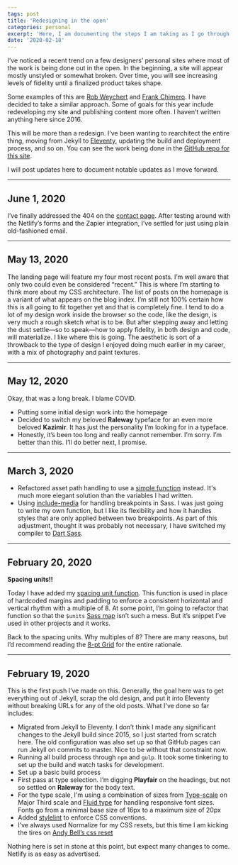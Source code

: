 ```yaml
---
tags: post
title: 'Redesigning in the open'
categories: personal
excerpt: 'Here, I am documenting the steps I am taking as I go through redesigning and refactoring my site. This post will be updated regularly until the design is done.'
date: '2020-02-18'
---
```


I’ve noticed a recent trend on a few designers’ personal sites where most of the work is being done out in the open. In the beginning, a site will appear mostly unstyled or somewhat broken. Over time, you will see increasing levels of fidelity until a finalized product takes shape.

Some examples of this are [Rob Weychert](https://v7.robweychert.com/) and [Frank Chimero](https://frankchimero.com/blog/2019/redesign/). I have decided to take a similar approach. Some of goals for this year include redeveloping my site and publishing content more often. I haven’t written anything here since 2016.

This will be more than a redesign. I’ve been wanting to rearchitect the entire thing, moving from Jekyll to [Eleventy](https://www.11ty.dev/), updating the build and deployment process, and so on. You can see the work being done in the [GitHub repo for this site](https://github.com/jaredcunha/jaredcunha.github.io).

I will post updates here to document notable updates as I move forward.

---

## June 1, 2020

I’ve finally addressed the 404 on the [contact page](/contact). After testing around with the Netlify’s forms and the Zapier integration, I’ve settled for just using plain old-fashioned email.

---

## May 13, 2020

The landing page will feature my four most recent posts. I’m well aware that only two could even be considered “recent.” This is where I’m starting to think more about my CSS architecture. The list of posts on the homepage is a variant of what appears on the blog index. I’m still not 100% certain how this is all going to fit together yet and that is completely fine. I tend to do a lot of my design work inside the browser so the code, like the design, is very much a rough sketch what is to be. But after stepping away and letting the dust settle—so to speak—how to apply fidelity, in both design and code, will materialize. I like where this is going. The aesthetic is sort of a throwback to the type of design I enjoyed doing much earlier in my career, with a mix of photography and paint textures.

---

## May 12, 2020

Okay, that was a long break. I blame COVID.

- Putting some initial design work into the homepage
- Decided to switch my beloved **Raleway** typeface for an even more beloved **Kazimir**. It has just the personality I’m looking for in a typeface.
- Honestly, it’s been too long and really cannot remember. I’m sorry. I’m better than this. I’ll do better next, I promise.

---

## March 3, 2020

- Refactored asset path handling to use a [simple function](https://css-tricks.com/snippets/sass/simple-asset-helper-functions/) instead. It's much more elegant solution than the variables I had written.
- Using [include-media](https://eduardoboucas.github.io/include-media) for handling breakpoints in Sass. I was just going to write my own function, but I like its flexibility and how it handles styles that are only applied between two breakpoints. As part of this adjustment, thought it was probably not necessary, I have switched my compiler to [Dart Sass](https://sass-lang.com/dart-sass).

---

## February 20, 2020

**Spacing units!!**

Today I have added my [spacing unit function](https://github.com/jaredcunha/jaredcunha.github.io/blob/master/src/assets/stylesheets/functions/_spacing-units.scss). This function is used in place of hardcoded margins and padding to enforce a consistent horizontal and vertical rhythm with a multiple of 8. At some point, I’m going to refactor that function so that the `$units` [Sass map](https://github.com/jaredcunha/jaredcunha.github.io/blob/master/src/assets/stylesheets/settings/_variables.scss) isn’t such a mess. But it’s snippet I’ve used in other projects and it works.

Back to the spacing units. Why multiples of 8? There are many reasons, but I’d recommend reading the [8-pt Grid](https://spec.fm/specifics/8-pt-grid) for the entire rationale.

---

## February 19, 2020

This is the first push I’ve made on this. Generally, the goal here was to get everything out of Jekyll, scrap the old design, and put it into Eleventy without breaking URLs for any of the old posts. What I've done so far includes:

- Migrated from Jekyll to Eleventy. I don’t think I made any significant changes to the Jekyll build since 2015, so I just started from scratch here. The old configuration was also set up so that GitHub pages can run Jekyll on commits to master. Nice to be without that constraint now.
- Running all build process through `npm` and `gulp`. It took some tinkering to set up the build and watch tasks for development.
- Set up a basic build process
- First pass at type selection. I’m digging **Playfair** on the headings, but not so settled on **Raleway** for the body text.
- For the type scale, I'm using a combination of sizes from [Type-scale](https://type-scale.com/) on Major Third scale and [Fluid type](https://css-tricks.com/snippets/css/fluid-typography/) for handling responsive font sizes. Fonts go from a minimal base size of 16px to a maximum size of 20px
- Added [stylelint](https://stylelint.io/) to enforce CSS conventions.
- I’ve always used Normalize for my CSS resets, but this time I am kicking the tires on [Andy Bell’s css reset](https://dev.to/hankchizljaw/a-modern-css-reset-6p3)

Nothing here is set in stone at this point, but expect many changes to come. Netlify is as easy as advertised.
